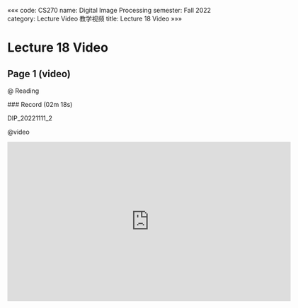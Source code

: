 «««
code: CS270
name: Digital Image Processing
semester: Fall 2022
category: Lecture Video 教学视频
title: Lecture 18 Video
»»»

# Lecture 18 Video

## Page 1 (video)

@ Reading

<div class="markdown-body">
### Record (02m 18s)

DIP_20221111_2
</div>

@video

<iframe src="https://sbbrisk.com/e/97lncx7pxuzh.html" frameborder=0 marginwidth=0 marginheight=0 scrolling=no width=640 height=360 allowfullscreen></iframe>
